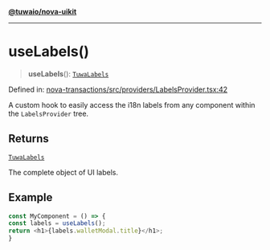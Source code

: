 [**@tuwaio/nova-uikit**](../../../../README.md)

***

# useLabels()

> **useLabels**(): [`TuwaLabels`](../../type-aliases/TuwaLabels.md)

Defined in: [nova-transactions/src/providers/LabelsProvider.tsx:42](https://github.com/TuwaIO/nova-uikit/blob/3a29637d28cc67faffd032c30ad65c599c55d8fe/packages/nova-transactions/src/providers/LabelsProvider.tsx#L42)

A custom hook to easily access the i18n labels from any component
within the `LabelsProvider` tree.

## Returns

[`TuwaLabels`](../../type-aliases/TuwaLabels.md)

The complete object of UI labels.

## Example

```ts
const MyComponent = () => {
const labels = useLabels();
return <h1>{labels.walletModal.title}</h1>;
}
```
